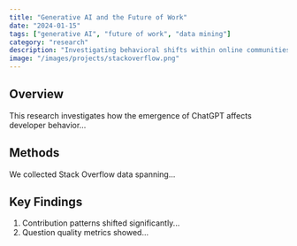 ```yaml
---
title: "Generative AI and the Future of Work"
date: "2024-01-15"
tags: ["generative AI", "future of work", "data mining"]
category: "research"
description: "Investigating behavioral shifts within online communities post-ChatGPT"
image: "/images/projects/stackoverflow.png"
---
```


## Overview

This research investigates how the emergence of ChatGPT affects developer behavior...

## Methods

We collected Stack Overflow data spanning...

## Key Findings

1. Contribution patterns shifted significantly...
2. Question quality metrics showed... 